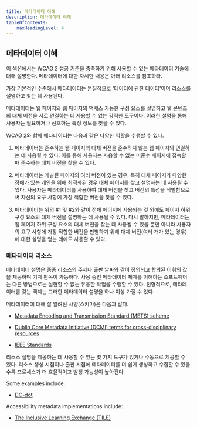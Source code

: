 ```yaml
---
title: 메타데이터 이해
description: 메타데이터 이해
tableOfContents:
    maxHeadingLevel: 4
---
```



## 메타데이터 이해

이 섹션에서는 WCAG 2 성공 기준을 충족하기 위해 사용할 수 있는 메타데이터 기술에 대해 설명한다. 메타데이터에 대한 자세한 내용은 아래 리소스를 참조하라.

가장 기본적인 수준에서 메타데이터는 본질적으로 '데이터에 관한 데이터'이며 리소스를 설명하고 찾는 데 사용된다.

메타데이터는 웹 페이지와 웹 페이지의 액세스 가능한 구성 요소를 설명하고 웹 콘텐츠의 대체 버전을 서로 연결하는 데 사용할 수 있는 강력한 도구이다. 이러한 설명을 통해 사용자는 필요하거나 선호하는 특정 정보를 찾을 수 있다.

WCAG 2와 함께 메타데이터는 다음과 같은 다양한 역할을 수행할 수 있다.

1.  메타데이터는 준수하는 웹 페이지의 대체 버전을 준수하지 않는 웹 페이지와 연결하는 데 사용될 수 있다. 이를 통해 사용자는 사용할 수 없는 미준수 페이지에 접속할 때 준수하는 대체 버전을 찾을 수 있다.
    
2.  메타데이터는 개발된 페이지의 여러 버전이 있는 경우, 특히 대체 페이지가 다양한 장애가 있는 개인을 위해 최적화된 경우 대체 페이지를 찾고 설명하는 데 사용될 수 있다. 사용자는 메타데이터를 사용하여 대체 버전을 찾고 버전의 특성을 식별함으로써 자신의 요구 사항에 가장 적합한 버전을 찾을 수 있다.
    
3.  메타데이터는 위의 #1 및 #2와 같이 전체 페이지에 사용되는 것 외에도 페이지 하위 구성 요소의 대체 버전을 설명하는 데 사용될 수 있다. 다시 말하지만, 메타데이터는 웹 페이지 하위 구성 요소의 대체 버전을 찾는 데 사용될 수 있을 뿐만 아니라 사용자의 요구 사항에 가장 적합한 버전을 판별하기 위해 대체 버전(여러 개가 있는 경우)에 대한 설명을 얻는 데에도 사용할 수 있다.
    

### 메타데이터 리소스

메타데이터 설명은 종종 리소스의 주제나 출판 날짜와 같이 정의되고 합의된 어휘의 값을 제공하며 기계 판독이 가능하다. 사용 중인 메타데이터 체계를 이해하는 소프트웨어는 다른 방법으로는 실현할 수 없는 유용한 작업을 수행할 수 있다. 전형적으로, 메타데이터를 갖는 객체는 그러한 메타데이터 설명을 하나 이상 가질 수 있다.

메타데이터에 대해 잘 알려진 사양(스키마)은 다음과 같다.

*   [Metadata Encoding and Transmission Standard (METS) scheme](http://www.loc.gov/standards/mets/)
    
*   [Dublin Core Metadata Initiative (DCMI) terms for cross-disciplinary resources](http://dublincore.org)
    
*   [IEEE Standards](http://www.ieee.org/index.html)
    

리소스 설명을 제공하는 데 사용할 수 있는 몇 가지 도구가 있거나 수동으로 제공할 수 있다. 리소스 생성 시점이나 출판 시점에 메타데이터를 더 쉽게 생성하고 수집할 수 있을수록 프로세스가 더 효율적이고 발생 가능성이 높아진다.

Some examples include:

*   [DC-dot](http://www.ukoln.ac.uk/metadata/dcdot/)
    

Accessibility metadata implementations include:

*   [The Inclusive Learning Exchange (TILE)](http://barrierfree.ca/tile/)
    

